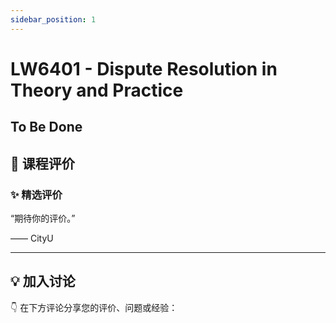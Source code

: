 ```yaml
---
sidebar_position: 1
---
```



# LW6401 - Dispute Resolution in Theory and Practice

## To Be Done

## **💬 课程评价**

### ✨ **精选评价**
<div className={commentStyles.commentBox}>
    <p className={commentStyles.commentText}>
        “期待你的评价。”
    </p>
    <p className={commentStyles.commentAuthor}>—— CityU</p>
</div>

---

## **💡 加入讨论**

👇 在下方评论分享您的评价、问题或经验：
<Utterances />
